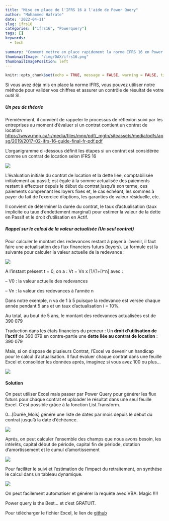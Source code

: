 ```yaml
---
title: "Mise en place de l'IFRS 16 à l'aide de Power Query"
author: "Mohammed Hafrate"
date: '2022-04-11'
slug: ifrs16
categories: ["ifrs16", "Powerquery"]
tags: []
keywords:
  - tech
  
summary: "Comment mettre en place rapidement la norme IFRS 16 en Power query"
thumbnailImage: "/img/DAX/ifrs16.png"
thumbnailImagePosition: left
---
```


```r
knitr::opts_chunk$set(echo = TRUE, message = FALSE, warning = FALSE, tidy = "styler")
```

Si vous avez déjà mis en place la norme IFRS, vous pouvez utiliser notre méthode pour valider vos chiffres et assurer un contrôle de résultat de votre outil SI.

##### Un peu de théorie

Premièrement, il convient de rappeler le processus de réflexion suivi par les entreprises au moment d'évaluer si un contrat contient un contrat de location <https://www.mnp.ca/-/media/files/mnp/pdf/_mgtn/siteassets/media/pdfs/apsg/2019/2017-02-ifrs-16-guide-final-fr-pdf.pdf>

L'organigramme ci-dessous définit les étapes si un contrat est considérée comme un contrat de location selon IFRS 16

![](/img/DAX/stepifrs16.PNG)

L'évaluation initiale du contrat de location et la dette liée, comptabilisée initialement au passif; est égale à la somme actualisée des paiements restant à effectuer depuis le début du contrat jusqu'à son terme, ces paiements comprenant les loyers fixes et, le cas échéant, les sommes à payer du fait de l'exercice d'options, les garanties de valeur résiduelle, etc.

Il convient de déterminer la durée du contrat, le taux d'actualisation (taux implicite ou taux d'endettement marginal) pour estimer la valeur de la dette en Passif et le droit d'utilisation en Actif.

##### Rappel sur le calcul de la valeur actualisée (Un seul contrat)

Pour calculer le montant des redevances restant à payer à l'avenir, il faut faire une actualisation des flux financiers futurs (loyers). La formule est la suivante pour calculer la valeur actuelle de la redevance :

![](/img/DAX/lease1.PNG)

A l'instant présent t = 0, on a : Vt = Vn x [1/(1+i)\^n] avec :

-- V0 : la valeur actuelle des redevances

-- Vn : la valeur des redevances à l'année n

Dans notre exemple, n va de 1 à 5 puisque la redevance est versée chaque année pendant 5 ans et un taux d'actualisation i = 10%.

Au total, au bout de 5 ans, le montant des redevances actualisées est de 390 079

Traduction dans les états financiers du preneur : Un **droit d'utilisation de l'actif** de 390 079 en contre-partie une **dette liée au contrat de location** : 390 079

Mais, si on dispose de plusieurs Contrat, l'Excel va devenir un handicap pour le calcul d'actualisation. Il faut évaluer chaque contrat dans une feuille Excel et consolider les données aprés, imaginez si vous avez 100 ou plus...

![](/img/DAX/lease2.PNG)

#### Solution

On peut utiliser Excel mais passer par Power Query pour générer les flux futurs pour chaque contrat et uploader le résultat dans une seul feuille Excel. C'est possible grâce à la fonction List.Transform.

0...[Durée_Mois] génére une liste de dates par mois depuis le début du contrat jusqu'à la date d'échéance.

![](/img/DAX/lease3.PNG)

Aprés, on peut calculer l'ensemble des champs que nous avons besoin, les intérêts, capital début de période, capital fin de période, dotation d'amortissement et le cumul d'amortissement

![](/img/DAX/lease4.PNG)

Pour faciliter le suivi et l'estimation de l'impact du retraitement, on synthése le calcul dans un tableau dynamique.

![](/img/DAX/lease5.PNG)

On peut facilement automatiser et générer la requête avec VBA. Magic !!!!

Power query is the Best... et c'est GRATUIT.

Pour télécharger le fichier Excel, le lien de [github](https://github.com/hafrate/IFRS/blob/fb042c43356e35c8c49525a1acd6218c608e9f15/IFRS16%20-Power%20Query.xlsm)
